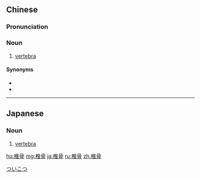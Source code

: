 ==Chinese==
{{zh-forms}}

===Pronunciation===
{{zh-pron
|m=zhuīgǔ
|cat=n
}}

===Noun===
{{zh-noun}}

# [[vertebra]]

====Synonyms====
* {{zh-l|脊椎骨}}
* {{zh-l|脊椎}}

{{zh-cat|Skeleton}}

----

==Japanese==
{{ja-kanjitab|つい|こつ|yomi=o}}

===Noun===
{{ja-noun|ついこつ}}

# [[vertebra]] {{gloss|any of the small bones which make up the backbone}}

[[Category:ja:Skeleton|ついこつ]]

[[hu:椎骨]]
[[mg:椎骨]]
[[ja:椎骨]]
[[ru:椎骨]]
[[zh:椎骨]]